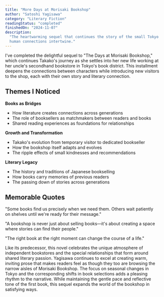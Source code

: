 ```yaml
---
title: "More Days at Morisaki Bookshop"
author: "Satoshi Yagisawa"
category: "Literary Fiction"
readingStatus: "completed"
finishedOn: "2024-11-07"
description:
  "The heartwarming sequel that continues the story of the small Tokyo bookshop where books and
  human connections intertwine."
---
```


I've completed the delightful sequel to "The Days at Morisaki Bookshop," which continues Takako's
journey as she settles into her new life working at her uncle's secondhand bookstore in Tokyo's book
district. This installment deepens the connections between characters while introducing new visitors
to the shop, each with their own story and literary connection.

## Themes I Noticed

**Books as Bridges**

- How literature creates connections across generations
- The role of booksellers as matchmakers between readers and books
- Shared reading experiences as foundations for relationships

**Growth and Transformation**

- Takako's evolution from temporary visitor to dedicated bookseller
- How the bookshop itself adapts and evolves
- The ripple effects of small kindnesses and recommendations

**Literary Legacy**

- The history and traditions of Japanese bookselling
- How books carry memories of previous readers
- The passing down of stories across generations

## Memorable Quotes

"Some books find us precisely when we need them. Others wait patiently on shelves until we're ready
for their message."

"A bookshop is never just about selling books—it's about creating a space where stories can find
their people."

"The right book at the right moment can change the course of a life."

Like its predecessor, this novel celebrates the unique atmosphere of independent bookstores and the
special relationships that form around shared literary passion. Yagisawa continues to excel at
creating warm, inviting prose that makes readers feel as though they too are browsing the narrow
aisles of Morisaki Bookshop. The focus on seasonal changes in Tokyo and the corresponding shifts in
book selections adds a pleasing rhythm to the narrative. While maintaining the gentle pace and
reflective tone of the first book, this sequel expands the world of the bookshop in satisfying ways.
